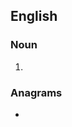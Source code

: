{{also|crips}}
==English==

===Noun===
{{head|en|noun form}}

# {{plural of|Crip|lang=en}}

===Anagrams===
* {{anagrams|en|a=ciprs|Crisp|crisp|scrip}}